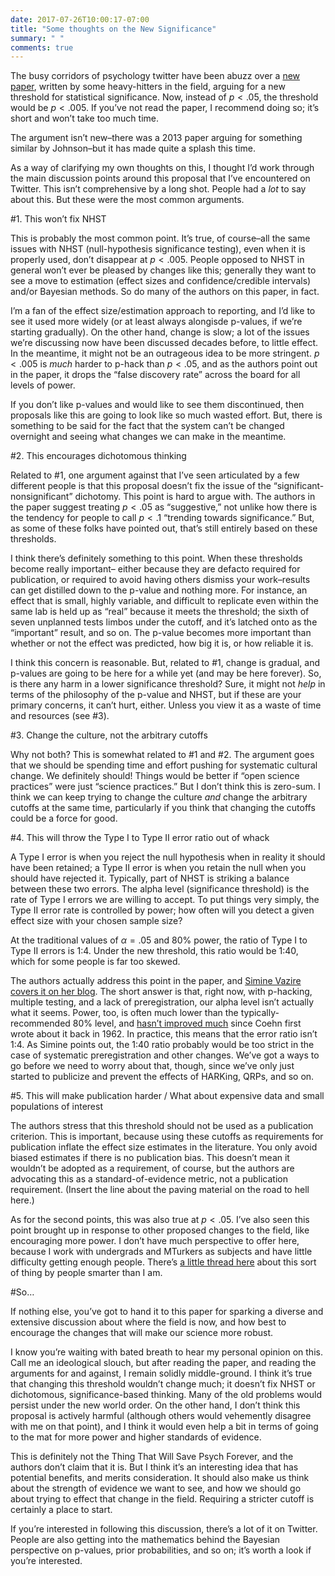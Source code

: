 ```yaml
---
date: 2017-07-26T10:00:17-07:00
title: "Some thoughts on the New Significance"
summary: " "
comments: true
---
```


The busy corridors of psychology twitter have been abuzz over a [new paper](https://osf.io/preprints/psyarxiv/mky9j/), written by some heavy-hitters in the field, arguing for a new threshold for statistical significance. Now, instead of $p < .05$, the threshold would be $p < .005$. If you've not read the paper, I recommend doing so; it's short and won't take too much time.

The argument isn't new--there was a 2013 paper arguing for something similar by Johnson--but it has made quite a splash this time.

As a way of clarifying my own thoughts on this, I thought I'd work through the main discussion points around this proposal that I've encountered on Twitter. This isn't comprehensive by a long shot. People had a _lot_ to say about this. But these were the most common arguments.

#1. This won't fix NHST

This is probably the most common point. It's true, of course--all the same issues with NHST (null-hypothesis significance testing), even when it is properly used, don't disappear at $p < .005$. People opposed to NHST in general won't ever be pleased by changes like this; generally they want to see a move to estimation (effect sizes and confidence/credible intervals) and/or Bayesian methods. So do many of the authors on this paper, in fact.

I'm a fan of the effect size/estimation approach to reporting, and I'd like to see it used more widely (or at least always alongisde p-values, if we're starting gradually). On the other hand, change is slow; a lot of the issues we're discussing now have been discussed decades before, to little effect. In the meantime, it might not be an outrageous idea to be more stringent. $p < .005$ is _much_ harder to p-hack than $p < .05$, and as the authors point out in the paper, it drops the "false discovery rate" across the board for all levels of power.

If you don't like p-values and would like to see them discontinued, then proposals like this are going to look like so much wasted effort. But, there is something to be said for the fact that the system can't be changed overnight and seeing what changes we can make in the meantime.

#2. This encourages dichotomous thinking

Related to #1, one argument against that I've seen articulated by a few different people is that this proposal doesn't fix the issue of the "significant-nonsignificant" dichotomy. This point is hard to argue with. The authors in the paper suggest treating $p < .05$ as "suggestive," not unlike how there is the tendency for people to call $p < .1$ "trending towards significance." But, as some of these folks have pointed out, that's still entirely based on these thresholds.

I think there's definitely something to this point. When these thresholds become really important-- either because they are defacto required for publication, or required to avoid having others dismiss your work--results can get distilled down to the p-value and nothing more. For instance, an effect that is small, highly variable, and difficult to replicate even within the same lab is held up as "real" because it meets the threshold; the sixth of seven unplanned tests limbos under the cutoff, and it's latched onto as the "important" result, and so on. The p-value becomes more important than whether or not the effect was predicted, how big it is, or how reliable it is.

I think this concern is reasonable. But, related to #1, change is gradual, and p-values are going to be here for a while yet (and may be here forever). So, is there any harm in a lower significance threshold? Sure, it might not _help_ in terms of the philosophy of the p-value and NHST, but if these are your primary concerns, it can't hurt, either. Unless you view it as a waste of time and resources (see #3).

#3. Change the culture, not the arbitrary cutoffs

Why not both? This is somewhat related to #1 and #2. The argument goes that we should be spending time and effort pushing for systematic cultural change. We definitely should! Things would be better if "open science practices" were just "science practices." But I don't think this is zero-sum. I think we can keep trying to change the culture _and_ change the arbitrary cutoffs at the same time, particularly if you think that changing the cutoffs could be a force for good. 

#4. This will throw the Type I to Type II error ratio out of whack

A Type I error is when you reject the null hypothesis when in reality it should have been retained; a Type II error is when you retain the null when you should have rejected it. Typically, part of NHST is striking a balance between these two errors. The alpha level (significance threshold) is the rate of Type I errors we are willing to accept. To put things very simply, the Type II error rate is controlled by power; how often will you detect a given effect size with your chosen sample size?

At the traditional values of $\alpha = .05$ and 80% power, the ratio of Type I to Type II errors is 1:4. Under the new threshold, this ratio would be 1:40, which for some people is far too skewed.

The authors actually address this point in the paper, and [Simine Vazire covers it on her blog](http://sometimesimwrong.typepad.com/wrong/2017/07/alpha-wars.html). The short answer is that, right now, with p-hacking, multiple testing, and a lack of preregistration, our alpha level isn't actually what it seems. Power, too, is often much lower than the typically-recommended 80% level, and [hasn't improved much](https://www.refsmmat.com/notebooks/power.html) since Coehn first wrote about it back in 1962. In practice, this means that the error ratio isn't 1:4. As Simine points out, the 1:40 ratio probably would be too strict in the case of systematic preregistration and other changes. We've got a ways to go before we need to worry about that, though, since we've only just started to publicize and prevent the effects of HARKing, QRPs, and so on.

#5. This will make publication harder / What about expensive data and small populations of interest

The authors stress that this threshold should not be used as a publication criterion. This is important, because using these cutoffs as requirements for publication inflate the effect size estimates in the literature. You only avoid biased estimates if there is no publication bias. This doesn't mean it wouldn't be adopted as a requirement, of course, but the authors are advocating this as a standard-of-evidence metric, not a publication requirement. (Insert the line about the paving material on the road to hell here.)

As for the second points, this was also true at $p < .05$. I've also seen this point brought up in response to other proposed changes to the field, like encouraging more power. I don't have much perspective to offer here, because I work with undergrads and MTurkers as subjects and have little difficulty getting enough people. There's [a little thread here](https://twitter.com/chrisdc77/status/890120245423345664) about this sort of thing by people smarter than I am.

#So...

If nothing else, you've got to hand it to this paper for sparking a diverse and extensive discussion about where the field is now, and how best to encourage the changes that will make our science more robust.

I know you're waiting with bated breath to hear my personal opinion on this. Call me an ideological slouch, but after reading the paper, and reading the arguments for and against, I remain solidly middle-ground. I think it's true that changing this threshold wouldn't change much; it doesn't fix NHST or dichotomous, significance-based thinking. Many of the old problems would persist under the new world order. On the other hand, I don't think this proposal is actively harmful (although others would vehemently disagree with me on that point), and I think it would even help a bit in terms of going to the mat for more power and higher standards of evidence.

This is definitely not the Thing That Will Save Psych Forever, and the authors don't claim that it is. But I think it's an interesting idea that has potential benefits, and merits consideration. It should also make us think about the strength of evidence we want to see, and how we should go about trying to effect that change in the field. Requiring a stricter cutoff is certainly a place to start.

If you're interested in following this discussion, there's a lot of it on Twitter. People are also getting into the mathematics behind the Bayesian perspective on p-values, prior probabilities, and so on; it's worth a look if you're interested.